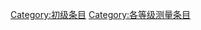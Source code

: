 {{catmore1|[[Wikipedia:测量专题|Wikipedia:测量专题]]}}
{{Articles by Quality|topic=测量|project=测量|format=TOC}}
{{emptycat}}

[[Category:初级条目|Category:初级条目]]
[[Category:各等级测量条目|Category:各等级测量条目]]